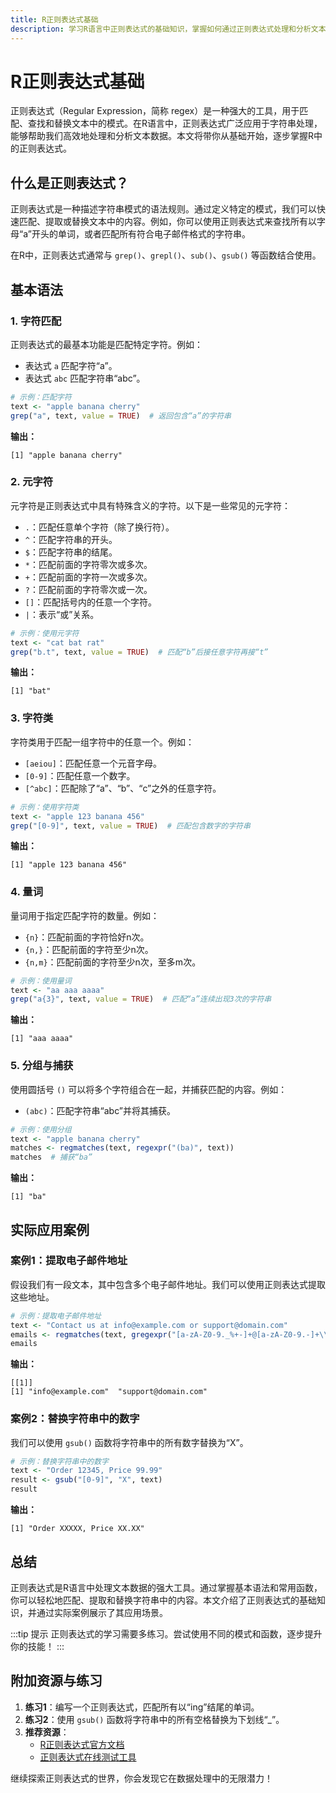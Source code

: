 ```yaml
---
title: R正则表达式基础
description: 学习R语言中正则表达式的基础知识，掌握如何通过正则表达式处理和分析文本数据。
---
```


# R正则表达式基础

正则表达式（Regular Expression，简称 regex）是一种强大的工具，用于匹配、查找和替换文本中的模式。在R语言中，正则表达式广泛应用于字符串处理，能够帮助我们高效地处理和分析文本数据。本文将带你从基础开始，逐步掌握R中的正则表达式。

## 什么是正则表达式？

正则表达式是一种描述字符串模式的语法规则。通过定义特定的模式，我们可以快速匹配、提取或替换文本中的内容。例如，你可以使用正则表达式来查找所有以字母“a”开头的单词，或者匹配所有符合电子邮件格式的字符串。

在R中，正则表达式通常与 `grep()`、`grepl()`、`sub()`、`gsub()` 等函数结合使用。

## 基本语法

### 1. 字符匹配
正则表达式的最基本功能是匹配特定字符。例如：
- 表达式 `a` 匹配字符“a”。
- 表达式 `abc` 匹配字符串“abc”。

```r
# 示例：匹配字符
text <- "apple banana cherry"
grep("a", text, value = TRUE)  # 返回包含“a”的字符串
```

**输出：**
```
[1] "apple banana cherry"
```

### 2. 元字符
元字符是正则表达式中具有特殊含义的字符。以下是一些常见的元字符：
- `.`：匹配任意单个字符（除了换行符）。
- `^`：匹配字符串的开头。
- `$`：匹配字符串的结尾。
- `*`：匹配前面的字符零次或多次。
- `+`：匹配前面的字符一次或多次。
- `?`：匹配前面的字符零次或一次。
- `[]`：匹配括号内的任意一个字符。
- `|`：表示“或”关系。

```r
# 示例：使用元字符
text <- "cat bat rat"
grep("b.t", text, value = TRUE)  # 匹配“b”后接任意字符再接“t”
```

**输出：**
```
[1] "bat"
```

### 3. 字符类
字符类用于匹配一组字符中的任意一个。例如：
- `[aeiou]`：匹配任意一个元音字母。
- `[0-9]`：匹配任意一个数字。
- `[^abc]`：匹配除了“a”、“b”、“c”之外的任意字符。

```r
# 示例：使用字符类
text <- "apple 123 banana 456"
grep("[0-9]", text, value = TRUE)  # 匹配包含数字的字符串
```

**输出：**
```
[1] "apple 123 banana 456"
```

### 4. 量词
量词用于指定匹配字符的数量。例如：
- `{n}`：匹配前面的字符恰好n次。
- `{n,}`：匹配前面的字符至少n次。
- `{n,m}`：匹配前面的字符至少n次，至多m次。

```r
# 示例：使用量词
text <- "aa aaa aaaa"
grep("a{3}", text, value = TRUE)  # 匹配“a”连续出现3次的字符串
```

**输出：**
```
[1] "aaa aaaa"
```

### 5. 分组与捕获
使用圆括号 `()` 可以将多个字符组合在一起，并捕获匹配的内容。例如：
- `(abc)`：匹配字符串“abc”并将其捕获。

```r
# 示例：使用分组
text <- "apple banana cherry"
matches <- regmatches(text, regexpr("(ba)", text))
matches  # 捕获“ba”
```

**输出：**
```
[1] "ba"
```

## 实际应用案例

### 案例1：提取电子邮件地址
假设我们有一段文本，其中包含多个电子邮件地址。我们可以使用正则表达式提取这些地址。

```r
# 示例：提取电子邮件地址
text <- "Contact us at info@example.com or support@domain.com"
emails <- regmatches(text, gregexpr("[a-zA-Z0-9._%+-]+@[a-zA-Z0-9.-]+\\.[a-zA-Z]{2,}", text))
emails
```

**输出：**
```
[[1]]
[1] "info@example.com"  "support@domain.com"
```

### 案例2：替换字符串中的数字
我们可以使用 `gsub()` 函数将字符串中的所有数字替换为“X”。

```r
# 示例：替换字符串中的数字
text <- "Order 12345, Price 99.99"
result <- gsub("[0-9]", "X", text)
result
```

**输出：**
```
[1] "Order XXXXX, Price XX.XX"
```

## 总结

正则表达式是R语言中处理文本数据的强大工具。通过掌握基本语法和常用函数，你可以轻松地匹配、提取和替换字符串中的内容。本文介绍了正则表达式的基础知识，并通过实际案例展示了其应用场景。

:::tip 提示
正则表达式的学习需要多练习。尝试使用不同的模式和函数，逐步提升你的技能！
:::

## 附加资源与练习

1. **练习1**：编写一个正则表达式，匹配所有以“ing”结尾的单词。
2. **练习2**：使用 `gsub()` 函数将字符串中的所有空格替换为下划线“_”。
3. **推荐资源**：
   - [R正则表达式官方文档](https://cran.r-project.org/doc/manuals/r-release/R-lang.html#Regular-expressions)
   - [正则表达式在线测试工具](https://regex101.com/)

继续探索正则表达式的世界，你会发现它在数据处理中的无限潜力！